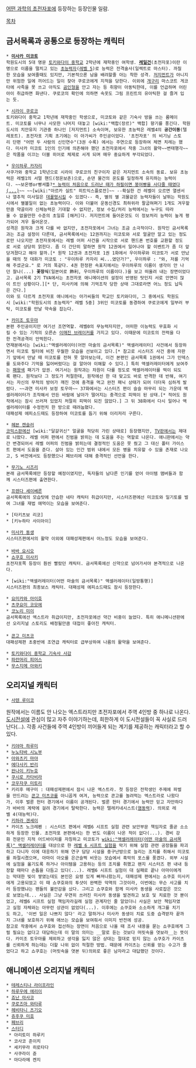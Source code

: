 [[어떤 과학의 초전자포]]에 등장하는 등장인물 일람.

[[목차]]

== 금서목록과 공통으로 등장하는 캐릭터 ==
 * '''[[미사카 미코토]]'''
 학원도시의 5대 명문 [[토키와다이 중학교]] 2학년에 재학중인 여학생. '''[[레일건]]'''(초전자포)이란 이명으로 이름을 떨치고 있는 [[초능력자]]([[레벨 5]])로 능력은 전격술사(일렉트로 마스터). 까칠한 모습을 보여줄때도 있지만, 기본적으론 남을 배려할줄 아는 착한 성격. [[저지먼트]]가 아니지만 위험한 일에 끼어드는 일이 잦아 쿠로코에게 지적을 당한다. 이외에 [[개구리]] 마스코트 게코타에 사족을 못 쓰고 아직도 [[곰인형]]을 안고 자는 등 취향이 아동틱한데, 이를 언급하며 어린아이 취급하면 화낸다. 쿠로코의 확인에 의하면 속옷도 그림 프린트의 유아틱한 걸 즐겨 입는 듯.

 * [[시라이 쿠로코]]
 토키와다이 중학교 1학년에 재학중인 학생으로, 미코토와 같은 기숙사 방을 쓰는 룸메이트. 미코토를 너무나 사모한 나머지 대놓고 [wiki:"백합(장르)" 백합] 향기를 풍긴다. 학원도시의 치안유지 기관중 하나인 [저지먼트] 소속이며, 보유한 초능력은 레벨4의 '''공간이동'''(텔레포트). 초전자포 기획 초기에는 이 아가씨가 주인공이었다. '초전자포' 의 비기닝 스토리 단편 "어떤 두 사람의 신인연수"(3권 수록) 에서는 주연으로 등장하여 체면 치레는 했다. 미사카 미코토 1인의 인기에 의존해야 했던 초전자포에서 작중 그녀의 활약~~변태행각~~은 작품을 이끄는 더블 히어로 체제로 서게 되며 매우 중요하게 부각되었다.

 * [[우이하루 카자리]]
 사쿠가와 중학교 1학년으로 시라이 쿠로코의 친구이자 같은 저지먼트 소속의 동료. 보유 초능력은 레벨1의 서멀 핸드(정온보존)으로, 손댄 물건의 온도를 일정하게 유지하는 능력이다. ~~보온병or빵셔틀?[[* 능력이 처음으로 드러난 때가 하필이면 붕어빵을 사다줄 때였다(...)]]~~ ~~[wiki:"아르카 실트" 히트익스플로전]~~ --확실한 건 레벨이 오르면 열센서나 열추적 미사일은 [[데꿀멍]]시킬 수 있겠다-- 즉, 별의 별 괴물같은 능력자들이 날뛰는 학원도시에서 별볼일이 없는 초능력이다. 이와 더불어 운동신경도 최하위라 팔굽혀펴기 1개도 겨우할만큼 약골이라 신체능력은 기대할 수 없지만, 정보 수집/처리 능력에서는 누구도 따라올 수 없을만한 수준의 초일류 [해커]다. 저지먼트에 들어온것도 이 정보처리 능력이 높게 평가되어 겨우 들어온것.  
 성격은 원작과 크게 다를 바 없지만, 초전자포에서 그녀는 조금 소극적이다. 원작인 금서목록과는 조금 설정이 다른데, 금서목록에서는 12권까지는 미코토와 서로 얼굴만 알고 있는 정도로만 나오지만 초전자포에서는 레벨 어퍼 사건을 시작으로 서로 핸드폰 번호를 교환할 정도로 서로 상당히 얽힌다. 좀 더 간단히 말하면 원작 12권에서 일어나야 할 이벤트가 좀 더 앞당겨졌다고 해야 할까.[* 원작 12권과 초전자포 1권 1화에서 우이하루와 미코토가 서로 만났을 때의 첫 대화가 미코토 : "우이하루 카자리 씨...였던가?", 우이하루 : "와, 저를 기억해 주셨군요." 로 거의 똑같다. 4권 한정판 속표지에서는 우이하루의 이름이 생각이 안 나던 찰나(...) '''꽃장식'''(일본어로 飾利, 우이하루의 이름이다.)을 보고 떠올려 내는 장면이었다고. 금서목록 2기 TVA에서는 초전자포 애니메이션의 설정이 반영된 탓인지 서로 안면이 많이 트인 상황이다.][* 단, 미사키에 의해 기억조작 당한 상태 그대로라면 어느 정도 납득은 간다.]
 이와 또 다르게 초전자포 애니에서는 아가씨들의 학교인 토키와다이, 그 중에서도 학원도시 [wiki:"학원도시의 초능력자" 레벨 5중] 3위인 미코토를 동경하여 쿠로코에게 일부러 부탁, 미코토를 만날 약속을 잡는다.

 * [[카미조 토우마]]
 본편 주인공이지만 여기선 조연역할. 레벨0의 무능력자지만, 어떠한 이능력도 무효화 시킬 수 있는 기적의 오른손 [[이매진 브레이커]]를 가지고 있다. 이때문에 미코토의 전력을 다한 전격공격이 안먹힌다. 
 연재분에서는 [wiki:"액셀러레이터(어떤 마술의 금서목록)" 액셀러레이터] 사건에서 등장하면서 미코토 필터에 비친 우월한 모습을 선보이고 있다.[* 참고로 시스터즈 사건 중에 자판기 앞에서 만날 때 미코토를 전혀 못 알아보는데, 이건 본편인 금서목록 1권에서 그가 인덱스를 도와주다 기억을 잃어버렸다는 걸 알아야 이해할 수 있다.] 특히 액셀러레이터에게 보여주는 [[패왕색]] 패기가 압권. 여기서는 원작과는 차원이 다를 정도로 액셀러레이터를 떡이 되도록 팬다. 원작보다 그 정도가 처절한데, 원작에선 한 대 맞고도 바로 반격한 데 반해, 여기서는 자신의 무적의 방어가 깨진 것에 충격을 먹고 완전 패닉 상태가 되어 더더욱 심하게 발렸다. ~~과연 미사카 보정 토우마~~ 37화에서는 시스터즈 편이 슬슬 마무리 되는 가운데 액셀러레이터가 조작해서 만든 바람에 날아가 떨어지는 충격으로 피떡이 된 상태.[* 적어도 원작에서는 잠시 쓰러져 있었지 처절히 피떡이 되진 않았다.] 그 뒤 38화에서 다시 일어나 액셀러레이터를 수정펀치 한 방으로 때려눕혔다. 
 대패성제 에피소드때도 등장하여 미코토를 돕기 위해 이리저리 구른다. 

 * [[헤븐 캔슬러]]
 [[코믹스판]]에선 [wiki:"달걀귀신" 얼굴을 적당히 가린 상태로] 등장했지만, [[TV판]]에서는 제대로 나왔다. 레벨 어퍼 편에서 진범을 밝히는 데 도움을 주는 역할로 나온다. 애니판에서는 약간 변경되어서 레벨 어퍼의 진범을 밝히는데 결정적인 도움은 못 줬고 그 대신 폴터 가이스트 편에서 도움을 준다. 살아 있는 인간 범위 내에서 모든 병을 치유할 수 있을 존재로 나오고, S 버전에서도 등장했으나 페브리에 대해 충격적인 선언을 한다.

 * [[무기노 시즈리]]
 본래 금서목록에만 등장할 예정이였지만, 독자들의 남다른 인기를 얻어 아이템 맴버들과 함께 시스터즈편에 출연한다. 

 * [[프렌다 세이베른]]
 금서목록에의 모습탓에 안습한 네타 캐릭터 취급이지만, 시스터즈편에선 미코토와 일기토를 벌여 그녀를 재법 애먹이는 모습을 보여준다.

 * [타키츠보 리코]
 * [키누하타 사이아이] 

 * [[미사카 동생]]
 시스터즈편에서의 활약 이외에 대패성제편에서 어느정도 모습을 보여준다.  
 
 * [[바바 요시오]]
 * [[쇼쿠호 미사키]]
 초전자포쪽 등장이 훤씬 빨랐던 캐릭터. 금서목록에선 신약으로 넘어가서야 본격적으로 나온다.

 * [wiki:"액셀러레이터(어떤 마술의 금서목록)" 액셀러레이터(일방통행)]
 시스터즈편의 최종보스 캐릭터. 대패성제 에피소드때도 잠시 등장한다.

 * [[요미카와 아이호]]
 * [[츠쿠요미 코모에]]
 * [[코노리 미이]]
 금서목록에선 엑스트라 취급이지만, 초전자포에선 약간 비중이 늘었다. 특히 애니메니션판에선 오리지널 스토리도 배정될만큼 대접이 좋아진 캐릭터.
 
 * [[콘고 미츠코]]
 대패성제편 초중반에 조연급 캐릭터로 급부상하여 나름의 활약을 보여준다.

 * [[토키와다이 중학교 기숙사 사감]]
 * [[파란머리 피어스]]
 * [[무스지메 아와키]]

== 오리지널 캐릭터 ==
 * [[사텐 루이코]] 
원작에서는 이름도 안 나오는 엑스트라지만 초전자포에서 주역 4인방 중 하나로 나온다. [[도시전설]]에 관심이 많고 자주 이야기하는데, 희한하게 이 도시전설들이 꼭 사실로 드러난다(...). 각종 사건들에 주역 4인방이 끼어들게 되는 계기를 제공하는 캐릭터라고 할 수 있다.

 * [[키야마 하루미]]
 * [[누노타바 시노부]]
 * [[아와츠키 마야]]
 * [[에다사키 반리]]
 * [[완나이 키누호]]
 * [[쿠시로 카타비라]]
 * [[코우자쿠 미토리]]
 * 키리후 메구미 : 대패성제편에서 잠시 나온 엑스트라. 첫 등장은 전학생인 주제에 파벌을 만드려는 [[콘고 미츠코]]를 아니꼽게 여겨, 능력으로 콘고를 놀려먹는 엑스트라로 나왔다가, 이후 벌룬 헌터 경기에서 이름이 공개된다. 벌룬 헌터 경기에서 능력만 믿고 자만하다가 바바의 계략에 걸려 경기에서 탈락한다. 능력은 텔레키네시스트([[염동력]]). 의외로 레벨 4(대능력)다.
 * [[키하라 겐세이]]
 * 카이츠 노크레펜 : 시스터즈 편에서 레벨6 시프트 실험 관련 보안부문 책임자로 줄곧 소소하게 등장한 인물. 초전자포 본편에서는 한 번도 이름이 나온 적이 없다(...). 경비 강화 전문인 지적 어드바이저를 자칭하고 미코토가 [[wiki:"액셀러레이터(어떤 마술의 금서목록)" 액셀러레이터]]를 대상으로 한 [[레벨 6 시프트 실험]]을 막기 위해 실험 관련 공장들을 파괴하고 다니자 이에 대응하기 위해 연구 담당 시설을 중구난방으로 늘리는 조치를 취해서 미코토를 좌절시켰으며, 아마이 아오를 은근슬쩍 비웃는 모습에서 흑막의 포스를 풍겼다. 외부 시설에 실험을 옮기도록 하거나 아이템을 고용하는 등의 조치를 취했고 왠지 시스터즈 편 내내 등장할 때마다 손톱을 다듬고 있다(...). 레벨6 시프트 실험이 대 실패로 끝나 아마이에게는 막대한 빚이 쌓였는데도 본인은 요령 있게 빠져나왔는지, 대패성제 편에서는 쇼쿠호 미사키에게 고용되었고 이 때 쇼쿠호와의 투샷이 완벽한 악역의 그것이라, 이번에는 무슨 사고를 치러 등장했냐는 팬들의 불안감을 샀다. 그리고 쇼쿠호와 함께 미사카 동생을 사로잡은 것으로 보였는데... 사실은 그냥 우연히 쓰러진 미사카 동생을 발견하고 보호 및 치료한 것 뿐이었고, 레벨6 시프트 실험 책임자라길래 실험 관계자인 줄 알았더니 사실은 보안 책임자였고 실험 자체와는 아무런 상관이 없었다(...). 이후에는 쇼쿠호와 소소하게 개그를 치기도 하고, '이번 일은 나쁘지 않다' 라고 말하거나 미사카 동생이 치료 도중 습격받자 끝까지 그녀를 보호하기 위해 애쓰는 모습을 보여줘서 이미지 반전에 성공.
 참고로 작중에서 쇼쿠호와 접선하는 장면이 처음으로 나올 때 조사 내용을 묻는 쇼쿠호에게 그럴 필요는 없다고 대답하는데 이 말의 의미는 __말로 듣는 것보다 머릿속을 엿보라__는 뜻이다. 카미조 토우마를 제외하고 생각을 잃지 않은 상대는 절대로 믿지 않는 쇼쿠호가 카이츠를 신뢰하게 하는데는 더할 나위 없이 적절한 방법. 때문에 카이츠는 신뢰를 얻는 수고가 줄었다고 하고 쇼쿠호는 (머릿속을 엿본 뒤)의외로 좋은 남자라고 대답했던 것이다.

== 애니메이션 오리지널 캐릭터 ==
 * [[테레스티나 라이프라인]]
 * [[하루우에 에리이]]
 * [[죠난 아사코]]
 * [[쿠로즈마 와타루]]
 * [[헤비타니 츠기오]]
 * [[쥬후쿠 미호]]
 * [[페브리]]
 * [[스터디]]
  * 아리토미 하루키
  * 코사코 준이치
  * 세키무라 히로타다
  * 사쿠라이 쥰
  * 마다라메 켄지 
